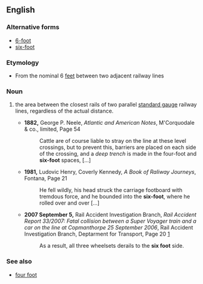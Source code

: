 ==English==

===Alternative forms===
*[[6-foot]]
*[[six-foot]]

===Etymology===
*From the nominal 6 [[feet]] between two adjacent railway lines

===Noun===
{{en-noun|head=[[six]] [[foot]]|-}}

# {{context|rail transport|colloquial|lang=en}} the area between the closest rails of two parallel [[standard gauge]] railway lines, regardless of the actual distance. 
#*'''1882,''' George P. Neele, ''Atlantic and American Notes'', M'Corquodale & co., limited, Page 54
#*:Cattle are of course liable to stray on the line at these level crossings, but to prevent this, barriers are placed on each side of the crossing, and a ''deep trench''<!--italicisation in original--> is made in the four-foot and '''six-foot''' spaces, [...]
#*'''1981,''' Ludovic Henry, Coverly Kennedy, ''A Book of Raliway Journeys'', Fontana, Page 21
#*:He fell wildly, his head struck the carriage footboard with tremdous force, and he bounded into the '''six-foot''', where he rolled over and over [...]
#*'''2007 September 5,''' Rail Accident Investigation Branch, ''Rail Accident Report 33/2007: Fatal collision between a Super Voyager train and a car on the line at Copmanthorpe 25 September 2006'', Rail Accident Investigation Branch, Deptarment for Transport, Page 20 [http://www.raib.gov.uk/cms_resources/070905_R332007_Copmanthorpe.pdf]
#*:As a result, all three wheelsets derails to the '''six foot''' side.

===See also===
*[[four foot]]